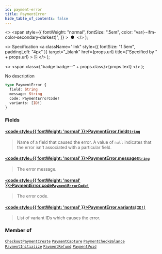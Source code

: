 ```yaml
---
id: payment-error
title: PaymentError
hide_table_of_contents: false
---
```


  <>
    <span
      style={{
        fontWeight: "normal",
        fontSize: ".5em",
        color: "var(--ifm-color-secondary-darkest)",
      }}
    >
      &nbsp;●&nbsp;
    </span>
  </>
);

  <>
    Specification
    <a
      className="link"
      style={{ fontSize: "1.5em", paddingLeft: "4px" }}
      target="\_blank"
      href={props.url}
      title={"Specified by " + props.url}
    >
      ⎘
    </a>
  </>
);

  <>
    <span class={"badge badge--" + props.class}>{props.text}</span>
  </>
);

No description

```graphql
type PaymentError {
  field: String
  message: String
  code: PaymentErrorCode!
  variants: [ID!]
}
```

### Fields

#### [<code style={{ fontWeight: 'normal' }}>PaymentError.<b>field</b></code>](#)<Bullet />[`String`](../../../developer/api-reference/scalars/string) <Badge class="secondary" text="scalar"/>

> Name of a field that caused the error. A value of `null` indicates that the error isn't associated with a particular field.

#### [<code style={{ fontWeight: 'normal' }}>PaymentError.<b>message</b></code>](#)<Bullet />[`String`](../../../developer/api-reference/scalars/string) <Badge class="secondary" text="scalar"/>

> The error message.

#### [<code style={{ fontWeight: 'normal' }}>PaymentError.<b>code</b></code>](#)<Bullet />[`PaymentErrorCode!`](../../../developer/api-reference/enums/payment-error-code) <Badge class="secondary" text="non-null"/> <Badge class="secondary" text="enum"/>

> The error code.

#### [<code style={{ fontWeight: 'normal' }}>PaymentError.<b>variants</b></code>](#)<Bullet />[`[ID!]`](../../../developer/api-reference/scalars/id) <Badge class="secondary" text="list"/> <Badge class="secondary" text="scalar"/>

> List of variant IDs which causes the error.

### Member of

[`CheckoutPaymentCreate`](../../../developer/api-reference/objects/checkout-payment-create) <Badge class="secondary" text="object"/><Bullet />[`PaymentCapture`](../../../developer/api-reference/objects/payment-capture) <Badge class="secondary" text="object"/><Bullet />[`PaymentCheckBalance`](../../../developer/api-reference/objects/payment-check-balance) <Badge class="secondary" text="object"/><Bullet />[`PaymentInitialize`](../../../developer/api-reference/objects/payment-initialize) <Badge class="secondary" text="object"/><Bullet />[`PaymentRefund`](../../../developer/api-reference/objects/payment-refund) <Badge class="secondary" text="object"/><Bullet />[`PaymentVoid`](../../../developer/api-reference/objects/payment-void) <Badge class="secondary" text="object"/>
